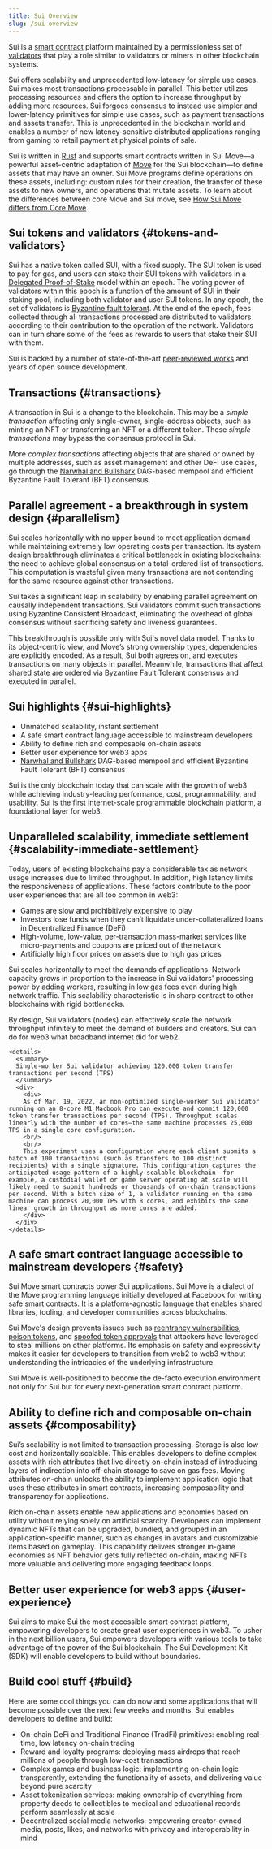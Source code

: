 ```yaml
---
title: Sui Overview
slug: /sui-overview
---
```


Sui is a [smart contract](../../reference/sui-framework/sui-glossary.mdx#smart-contract) platform maintained by a permissionless set of [validators](../../reference/sui-framework/sui-glossary.mdx#validator) that play a role similar to validators or miners in other blockchain systems.

Sui offers scalability and unprecedented low-latency for simple use cases. Sui makes most transactions processable in parallel. This better utilizes processing resources and offers the option to increase throughput by adding more resources. Sui forgoes consensus to instead use simpler and lower-latency primitives for simple use cases, such as payment transactions and assets transfer. This is unprecedented in the blockchain world and enables a number of new latency-sensitive distributed applications ranging from gaming to retail payment at physical points of sale.

Sui is written in [Rust](https://www.rust-lang.org) and supports smart contracts written in Sui Move&mdash;a powerful asset-centric adaptation of [Move](<https://golden.com/wiki/Move_(programming_language)-MNA4DZ6>) for the Sui blockchain&mdash;to define assets that may have an owner. Sui Move programs define operations on these assets, including: custom rules for their creation, the transfer of these assets to new owners, and operations that mutate assets. To learn about the differences between core Move and Sui move, see [How Sui Move differs from Core Move](../sui-overview/how-sui-move-differs.mdx).

## Sui tokens and validators {#tokens-and-validators}

Sui has a native token called SUI, with a fixed supply. The SUI token is used to pay for gas, and users can stake their SUI tokens with validators in a [Delegated Proof-of-Stake](https://learn.bybit.com/blockchain/delegated-proof-of-stake-dpos/) model within an epoch. The voting power of validators within this epoch is a function of the amount of SUI in their staking pool, including both validator and user SUI tokens. In any epoch, the set of validators is [Byzantine fault tolerant](https://pmg.csail.mit.edu/papers/osdi99.pdf). At the end of the epoch, fees collected through all transactions processed are distributed to validators according to their contribution to the operation of the network. Validators can in turn share some of the fees as rewards to users that stake their SUI with them.

Sui is backed by a number of state-of-the-art [peer-reviewed works](../../reference/sui-framework//research-papers.mdx) and years of open source development.

## Transactions {#transactions}

A transaction in Sui is a change to the blockchain. This may be a _simple transaction_ affecting only single-owner, single-address objects, such as minting an NFT or transferring an NFT or a different token. These _simple transactions_ may bypass the consensus protocol in Sui.

More _complex transactions_ affecting objects that are shared or owned by multiple addresses, such as asset management and other DeFi use cases, go through the [Narwhal and Bullshark](https://github.com/MystenLabs/narwhal) DAG-based mempool and efficient Byzantine Fault Tolerant (BFT) consensus.

## Parallel agreement - a breakthrough in system design {#parallelism}

Sui scales horizontally with no upper bound to meet application demand while maintaining extremely low operating costs per transaction. Its system design breakthrough eliminates a critical bottleneck in existing blockchains: the need to achieve global consensus on a total-ordered list of transactions. This computation is wasteful given many transactions are not contending for the same resource against other transactions.

Sui takes a significant leap in scalability by enabling parallel agreement on causally independent transactions. Sui validators commit such transactions using Byzantine Consistent Broadcast, eliminating the overhead of global consensus without sacrificing safety and liveness guarantees.

This breakthrough is possible only with Sui's novel data model. Thanks to its object-centric view, and Move’s strong ownership types, dependencies are explicitly encoded. As a result, Sui both agrees on, and executes transactions on many objects in parallel. Meanwhile, transactions that affect shared state are ordered via Byzantine Fault Tolerant consensus and executed in parallel.

## Sui highlights {#sui-highlights}

- Unmatched scalability, instant settlement
- A safe smart contract language accessible to mainstream developers
- Ability to define rich and composable on-chain assets
- Better user experience for web3 apps
- [Narwhal and Bullshark](../../learn/core-concepts/consensus-engine.mdx) DAG-based mempool and efficient Byzantine Fault Tolerant (BFT) consensus

Sui is the only blockchain today that can scale with the growth of web3 while achieving industry-leading performance, cost, programmability, and usability. Sui is the first internet-scale programmable blockchain platform, a foundational layer for web3.

## Unparalleled scalability, immediate settlement {#scalability-immediate-settlement}

Today, users of existing blockchains pay a considerable tax as network usage increases due to limited throughput. In addition, high latency limits the responsiveness of applications. These factors contribute to the poor user experiences that are all too common in web3:

- Games are slow and prohibitively expensive to play
- Investors lose funds when they can’t liquidate under-collateralized loans in Decentralized Finance (DeFi)
- High-volume, low-value, per-transaction mass-market services like micro-payments and coupons are priced out of the network
- Artificially high floor prices on assets due to high gas prices

Sui scales horizontally to meet the demands of applications. Network capacity grows in proportion to the increase in Sui validators' processing power by adding workers, resulting in low gas fees even during high network traffic. This scalability characteristic is in sharp contrast to other blockchains with rigid bottlenecks.

By design, Sui validators (nodes) can effectively scale the network throughput infinitely to meet the demand of builders and creators. Sui can do for web3 what broadband internet did for web2.

```mdx-code-block
<details>
  <summary>
  Single-worker Sui validator achieving 120,000 token transfer transactions per second (TPS)
  </summary>
  <div>
    <div>
    As of Mar. 19, 2022, an non-optimized single-worker Sui validator running on an 8-core M1 Macbook Pro can execute and commit 120,000 token transfer transactions per second (TPS). Throughput scales linearly with the number of cores–the same machine processes 25,000 TPS in a single core configuration.
    <br/>
    <br/>
    This experiment uses a configuration where each client submits a batch of 100 transactions (such as transfers to 100 distinct recipients) with a single signature. This configuration captures the anticipated usage pattern of a highly scalable blockchain--for example, a custodial wallet or game server operating at scale will likely need to submit hundreds or thousands of on-chain transactions per second. With a batch size of 1, a validator running on the same machine can process 20,000 TPS with 8 cores, and exhibits the same linear growth in throughput as more cores are added.
    </div>
  </div>
</details>
```

## A safe smart contract language accessible to mainstream developers {#safety}

Sui Move smart contracts power Sui applications. Sui Move is a dialect of the Move programming language initially developed at Facebook for writing safe smart contracts. It is a platform-agnostic language that enables shared libraries, tooling, and developer communities across blockchains.

Sui Move's design prevents issues such as [reentrancy vulnerabilities](<https://en.wikipedia.org/wiki/Reentrancy_(computing)>), [poison tokens](https://www.theblock.co/post/112339/creative-attacker-steals-76000-in-rune-by-giving-out-free-tokens), and [spoofed token approvals](https://www.theverge.com/2022/2/20/22943228/opensea-phishing-hack-smart-contract-bug-stolen-nft) that attackers have leveraged to steal millions on other platforms. Its emphasis on safety and expressivity makes it easier for developers to transition from web2 to web3 without understanding the intricacies of the underlying infrastructure.

Sui Move is well-positioned to become the de-facto execution environment not only for Sui but for every next-generation smart contract platform.

## Ability to define rich and composable on-chain assets {#composability}

Sui’s scalability is not limited to transaction processing. Storage is also low-cost and horizontally scalable. This enables developers to define complex assets with rich attributes that live directly on-chain instead of introducing layers of indirection into off-chain storage to save on gas fees. Moving attributes on-chain unlocks the ability to implement application logic that uses these attributes in smart contracts, increasing composability and transparency for applications.

Rich on-chain assets enable new applications and economies based on utility without relying solely on artificial scarcity. Developers can implement dynamic NFTs that can be upgraded, bundled, and grouped in an application-specific manner, such as changes in avatars and customizable items based on gameplay. This capability delivers stronger in-game economies as NFT behavior gets fully reflected on-chain, making NFTs more valuable and delivering more engaging feedback loops.

## Better user experience for web3 apps {#user-experience}

Sui aims to make Sui the most accessible smart contract platform, empowering developers to create great user experiences in web3. To usher in the next billion users, Sui empowers developers with various tools to take advantage of the power of the Sui blockchain. The Sui Development Kit (SDK) will enable developers to build without boundaries.

## Build cool stuff {#build}

Here are some cool things you can do now and some applications that will become possible over the next few weeks and months. Sui enables developers to define and build:

- On-chain DeFi and Traditional Finance (TradFi) primitives: enabling real-time, low latency on-chain trading
- Reward and loyalty programs: deploying mass airdrops that reach millions of people through low-cost transactions
- Complex games and business logic: implementing on-chain logic transparently, extending the functionality of assets, and delivering value beyond pure scarcity
- Asset tokenization services: making ownership of everything from property deeds to collectibles to medical and educational records perform seamlessly at scale
- Decentralized social media networks: empowering creator-owned media, posts, likes, and networks with privacy and interoperability in mind

